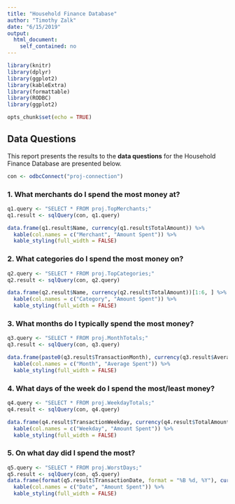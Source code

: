 ```yaml
---
title: "Household Finance Database"
author: "Timothy Zalk"
date: "6/15/2019"
output: 
  html_document:
    self_contained: no
---
```


```r
library(knitr)
library(dplyr)
library(ggplot2)
library(kableExtra)
library(formattable)
library(RODBC)
library(ggplot2)

opts_chunk$set(echo = TRUE)

```

## Data Questions
This report presents the results to the **data questions** for the Household Finance Database are presented below. 


```r

con <- odbcConnect("proj-connection")

```

### 1. What merchants do I spend the most money at?
```r

q1.query <- "SELECT * FROM proj.TopMerchants;"
q1.result <- sqlQuery(con, q1.query)

data.frame(q1.result$Name, currency(q1.result$TotalAmount)) %>%
  kable(col.names = c("Merchant", "Amount Spent")) %>%
  kable_styling(full_width = FALSE)

```

### 2. What categories do I spend the most money on?
```r

q2.query <- "SELECT * FROM proj.TopCategories;"
q2.result <- sqlQuery(con, q2.query)

data.frame(q2.result$Name, currency(q2.result$TotalAmount))[1:6, ] %>% 
  kable(col.names = c("Category", "Amount Spent")) %>% 
  kable_styling(full_width = FALSE)

```

### 3. What months do I typically spend the most money?
```r

q3.query <- "SELECT * FROM proj.MonthTotals;"
q3.result <- sqlQuery(con, q3.query)

data.frame(paste0(q3.result$TransactionMonth), currency(q3.result$AverageAmount)) %>% 
  kable(col.names = c("Month", "Average Spent")) %>% 
  kable_styling(full_width = FALSE)

```

### 4. What days of the week do I spend the most/least money?
```r

q4.query <- "SELECT * FROM proj.WeekdayTotals;"
q4.result <- sqlQuery(con, q4.query)

data.frame(q4.result$TransactionWeekday, currency(q4.result$TotalAmount)) %>% 
  kable(col.names = c("Weekday", "Amount Spent")) %>% 
  kable_styling(full_width = FALSE)

```

### 5. On what day did I spend the most?
```r

q5.query <- "SELECT * FROM proj.WorstDays;"
q5.result <- sqlQuery(con, q5.query)
data.frame(format(q5.result$TransactionDate, format = "%B %d, %Y"), currency(q5.result$TotalAmountSpent)) %>% 
  kable(col.names = c("Date", "Amount Spent")) %>% 
  kable_styling(full_width = FALSE)

```
